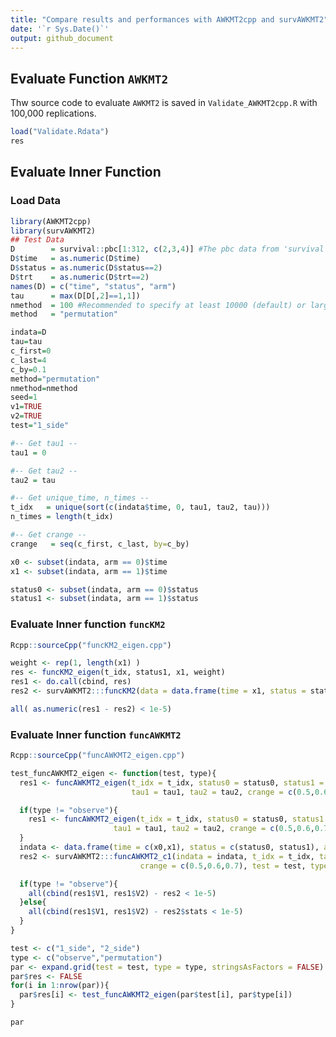 ---
title: "Compare results and performances with AWKMT2cpp and survAWKMT2"
date: '`r Sys.Date()`'
output: github_document
---

## Evaluate Function `AWKMT2`

Thw source code to evaluate `AWKMT2` is saved in `Validate_AWKMT2cpp.R` with 100,000 replications. 

```{r}
load("Validate.Rdata")
res
```


## Evaluate Inner Function 

### Load Data
```{r}
library(AWKMT2cpp)
library(survAWKMT2)
## Test Data
D        = survival::pbc[1:312, c(2,3,4)] #The pbc data from 'survival' package
D$time   = as.numeric(D$time)
D$status = as.numeric(D$status==2)
D$trt    = as.numeric(D$trt==2)
names(D) = c("time", "status", "arm")
tau      = max(D[D[,2]==1,1])
nmethod  = 100 #Recommended to specify at least 10000 (default) or larger.
method   = "permutation"

indata=D
tau=tau
c_first=0
c_last=4
c_by=0.1
method="permutation"
nmethod=nmethod
seed=1
v1=TRUE
v2=TRUE
test="1_side"

#-- Get tau1 --
tau1 = 0

#-- Get tau2 --
tau2 = tau

#-- Get unique_time, n_times --
t_idx   = unique(sort(c(indata$time, 0, tau1, tau2, tau)))
n_times = length(t_idx)

#-- Get crange --
crange   = seq(c_first, c_last, by=c_by)

x0 <- subset(indata, arm == 0)$time
x1 <- subset(indata, arm == 1)$time

status0 <- subset(indata, arm == 0)$status
status1 <- subset(indata, arm == 1)$status
```


### Evaluate Inner function `funcKM2`
```{r}


Rcpp::sourceCpp("funcKM2_eigen.cpp")

weight <- rep(1, length(x1) )
res <- funcKM2_eigen(t_idx, status1, x1, weight)
res1 <- do.call(cbind, res)
res2 <- survAWKMT2:::funcKM2(data = data.frame(time = x1, status = status1, arm = 1), t_idx, status1, x1, weight = NULL)

all( as.numeric(res1 - res2) < 1e-5)
```

### Evaluate Inner function `funcAWKMT2`

```{r}
Rcpp::sourceCpp("funcAWKMT2_eigen.cpp")

test_funcAWKMT2_eigen <- function(test, type){
  res1 <- funcAWKMT2_eigen(t_idx = t_idx, status0 = status0, status1 = status1, x0 = x0, x1 = x1,
                           tau1 = tau1, tau2 = tau2, crange = c(0.5,0.6,0.7), test = test, type = "observe", obs_survdiff = x1 )

  if(type != "observe"){
    res1 <- funcAWKMT2_eigen(t_idx = t_idx, status0 = status0, status1 = status1, x0 = x0, x1 = x1,
                       tau1 = tau1, tau2 = tau2, crange = c(0.5,0.6,0.7), test = test, type = type, obs_survdiff = res1$survdiff )
  }
  indata <- data.frame(time = c(x0,x1), status = c(status0, status1), arm = c(rep(0, length(status0)), rep(1, length(status1))) )
  res2 <- survAWKMT2:::funcAWKMT2_c1(indata = indata, t_idx = t_idx, tau1 = tau1, tau2 = tau2,
                             crange = c(0.5,0.6,0.7), test = test, type = type)

  if(type != "observe"){
    all(cbind(res1$V1, res1$V2) - res2 < 1e-5)
  }else{
    all(cbind(res1$V1, res1$V2) - res2$stats < 1e-5)
  }
}

test <- c("1_side", "2_side")
type <- c("observe","permutation")
par <- expand.grid(test = test, type = type, stringsAsFactors = FALSE)
par$res <- FALSE
for(i in 1:nrow(par)){
  par$res[i] <- test_funcAWKMT2_eigen(par$test[i], par$type[i])
}

par
```


